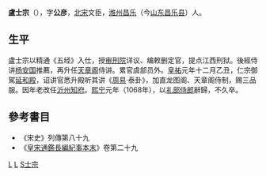 '''盧士宗'''（{{bd|997年||1068年|catIdx=L卢}}），字'''公彦'''，[[北宋|北宋]]文臣，[[潍州|潍州]][[昌乐|昌乐]]（今[[山东|山东]][[昌乐县|昌乐县]]）人。

== 生平 ==

盧士宗以精通《五经》入仕，授[[审刑院|审刑院]]详议、编敕删定官，提点江西刑狱。後經侍讲[[杨安国|杨安国]]推薦，再升任[[天章阁|天章阁]]侍讲。累官虞部员外。[[皇祐|皇祐]]元年十二月乙丑，仁宗御駕[[延和殿|延和殿]]，诏讲官悉升殿听其讲《[[周易|周易]]·泰卦》，加直龙图阁、天章阁侍制，赐三品服。因年老改任[[沂州|沂州]][[知府|知府]]。[[熙宁|熙宁]]元年（1068年），以[[礼部侍郎|礼部侍郎]]辭歸，不久卒。

==參考書目==
* 《宋史》列傳第八十九
* 《[[通鑑長編紀事本末|皇宋通鑑長編紀事本末]]》卷第二十九

{{宋朝人物小作品}}

[[Category:北宋官员|L]]
[[Category:昌乐人|L]]
[[Category:盧姓|S士宗]]